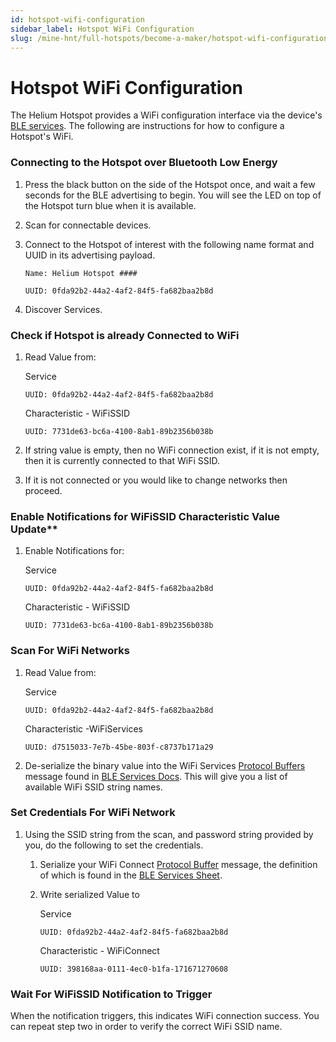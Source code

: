 ```yaml
---
id: hotspot-wifi-configuration
sidebar_label: Hotspot WiFi Configuration
slug: /mine-hnt/full-hotspots/become-a-maker/hotspot-wifi-configuration
---
```


# Hotspot WiFi Configuration


The Helium Hotspot provides a WiFi configuration interface via the device's[ BLE services](/mine-hnt/full-hotspots/become-a-maker/hotspot-ble-services). The following are instructions for how to configure a Hotspot's WiFi.

### Connecting to the Hotspot over Bluetooth Low Energy

1. Press the black button on the side of the Hotspot once, and wait a few seconds for the BLE advertising to begin. You will see the LED on top of the Hotspot turn blue when it is available.
2. Scan for connectable devices.
3. Connect to the Hotspot of interest with the following name format and UUID in its advertising payload.

   `Name: Helium Hotspot ####`

   `UUID: 0fda92b2-44a2-4af2-84f5-fa682baa2b8d`

4. Discover Services.

### Check if Hotspot is already Connected to WiFi

1. Read Value from:

   Service 

   `UUID: 0fda92b2-44a2-4af2-84f5-fa682baa2b8d`

   Characteristic - WiFiSSID 

   `UUID: 7731de63-bc6a-4100-8ab1-89b2356b038b`

2. If string value is empty, then no WiFi connection exist, if it is not empty, then it is currently connected to that WiFi SSID.
3. If it is not connected or you would like to change networks then proceed.

### Enable Notifications for WiFiSSID Characteristic Value Update**

1. Enable Notifications for: 

   Service

   `UUID: 0fda92b2-44a2-4af2-84f5-fa682baa2b8d`

   Characteristic - WiFiSSID

   `UUID: 7731de63-bc6a-4100-8ab1-89b2356b038b`

### Scan For WiFi Networks

1. Read Value from:

   Service

   `UUID: 0fda92b2-44a2-4af2-84f5-fa682baa2b8d`

   Characteristic -WiFiServices

   `UUID: d7515033-7e7b-45be-803f-c8737b171a29`

2. De-serialize the binary value into the WiFi Services [Protocol Buffers](https://developers.google.com/protocol-buffers) message found in [BLE Services Docs](/mine-hnt/full-hotspots/become-a-maker/hotspot-ble-services#wifiservices---characteristic). This will give you a list of available WiFi SSID string names.

### Set Credentials For WiFi Network

1. Using the SSID string from the scan, and password string provided by you, do the following to set the credentials.
   1. Serialize your WiFi Connect [Protocol Buffer](https://developers.google.com/protocol-buffers) message, the definition of which is found in the [BLE Services Sheet](/mine-hnt/full-hotspots/become-a-maker/hotspot-ble-services#wificonnect---characteristic).
   2. Write serialized Value to

      Service

      `UUID: 0fda92b2-44a2-4af2-84f5-fa682baa2b8d`

      Characteristic - WiFiConnect

      `UUID: 398168aa-0111-4ec0-b1fa-171671270608`

### Wait For WiFiSSID Notification to Trigger

When the notification triggers, this indicates WiFi connection success.  You can repeat step two in order to verify the correct WiFi SSID name. 
